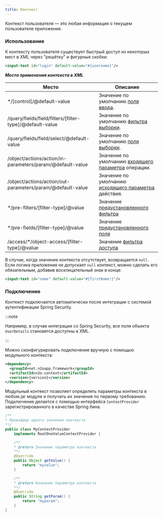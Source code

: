 ---
title: Контекст
---

Контекст пользователя — это любая информация о текущем пользователе приложения.

### Использование

К контексту пользователя существует быстрый доступ из некоторых мест в XML через "решётку" и фигурные скобки:

```xml
<input-text id="login" default-value="#{username}"/>
```

__*Места применения контекста в XML*__

|Место                                                     |Описание                                                                  |
|----------------------------------------------------------|--------------------------------------------------------------------------|
|*/[control]/@default-value                                |Значение по умолчанию [поля ввода](#Default_field_values).                |
|/query/fields/field/filters/[filter-type]/@default-value  |Значение по умолчанию [фильтра выборки](#Selection_filters).              |
|/query/fields/field/select/@default-value                 |Значение по умолчанию [поля выборки](#Selection_fields).                  |
|/object/actions/action/in-parameters/param/@default-value |Значение по умолчанию [входящего параметра](#Object_operations) операции. |
|/object/actions/action/out-parameters/param/@default-value|Значение по умолчанию [исходящего параметра](#Object_operations) действия.|
|*/pre-filters/[filter-type]/@value                        |Значение [предустановленного фильтра](#pre-filters)                       |
|*/pre-fields/[filter-type]/@value                         |Значение [предустановленного поля](#Preset_fields)                        |
|/access/*/object-access/[filter-type]/@value              |Значение [фильтра доступа](#Access_scheme)                                |

В случае, когда значение контекста отсутствует, возвращается `null`.
Если логика приложения не допускает `null` контекст, можно сделать его обязательным, добавив восклицательный знак в конце:

```xml title="бязательный контекст"
<input-text id="name" default-value="#{firstName!}"/>
```

### Подключение

Контекст подключается автоматически после интеграции с системой аутентификации Spring Security.

:::note

Например, в случае интеграции со Spring Security, все поля объекта `UserDetails` становятся доступны в XML.

:::

Можно сконфигурировать подключение вручную с помощью модульного контекста:

```xml title="Подключение модульного контекста в Maven"
<dependency>
  <groupId>net.n2oapp.framework</groupId>
  <artifactId>n2o-context</artifactId>
  <version>{version}</version>
</dependency>
```

Модульный контекст позволяет определять параметры контекста в любом jar модуле и получать их значения по первому требованию.
Подключение делается с помощью интерфейса `ContextProvider` зарегистрированного в качестве Spring бина.

```java
/**
* Провайдер одного значения контекста
**/
public class MyContextProvider
    implements RootOneValueContextProvider {

    /**
    * @return Значение параметра контекста
    **/
    @Override
    public Object getValue() {
        return "myvalue";
    }

    /**
    * @return Название параметра контекста
    **/
    @Override
    public String getParam() {
        return "myparam";
    }
}
```
